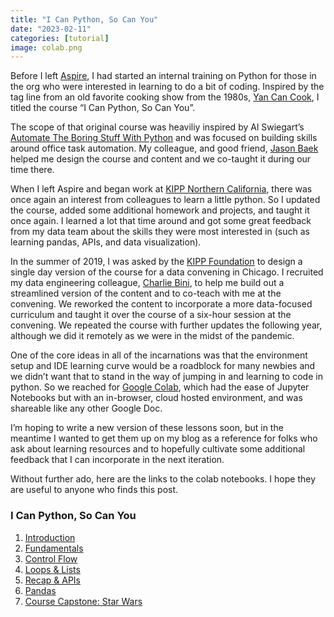 ```yaml
---
title: "I Can Python, So Can You"
date: "2023-02-11"
categories: [tutorial]
image: colab.png
---
```


Before I left [Aspire](https://aspirepublicschools.org/), I had started an internal training on Python for those in the org who were interested in
learning to do a bit of coding. Inspired by the tag line from an old favorite cooking show from the 1980s, [Yan Can Cook](https://yancancook.com/home/), I titled the course "I Can Python, So Can You". 

The scope of that original course was heaviliy inspired by Al Swiegart's [Automate The Boring Stuff With Python](https://automatetheboringstuff.com/) and was focused on building skills around office task automation. My colleague, and good friend, [Jason Baek](https://github.com/jbaek) helped me design the course and content and we co-taught it during our time there. 

When I left Aspire and began work at [KIPP Northern California](https://kippnorcal.org/), there was once again an interest from colleagues to learn a little python. So I updated the course, added some additional homework and projects, and taught it once again. I learned a lot that time around and got some great feedback from my data team about the skills they were most interested in (such as learning pandas, APIs, and data visualization). 

In the summer of 2019, I was asked by the [KIPP Foundation](https://www.kipp.org/) to design a single day version of the course for a data convening in Chicago. I recruited my data engineering colleague, [Charlie Bini](https://github.com/cbini), to help me build out a streamlined version of the content and to co-teach with me at the convening. We reworked the content to incorporate a more data-focused curriculum and taught it over the course of a six-hour session at the convening. We repeated the course with further updates the following year, although we did it remotely as we were in the midst of the pandemic. 

One of the core ideas in all of the incarnations was that the environment setup and IDE learning curve would be a roadblock for many newbies and we didn't want that to stand in the way of jumping in and learning to code in python. 
So we reached for [Google Colab](https://research.google.com/colaboratory/faq.html), which had the ease of Jupyter Notebooks but with an in-browser, cloud hosted environment, and was shareable like any other Google Doc. 

I'm hoping to write a new version of these lessons soon, but in the meantime I wanted to get them up on my blog as a reference for folks who ask about learning resources and to hopefully cultivate some additional feedback that I can incorporate in the next iteration. 

Without further ado, here are the links to the colab notebooks. I hope they are useful to anyone who finds this post. 

### I Can Python, So Can You

1. [Introduction](https://colab.research.google.com/drive/1Cq-by_cx8-PEgsq-c-Zfl6KWB-qTXh7_#forceEdit=true&sandboxMode=true)
2. [Fundamentals](https://colab.research.google.com/drive/1Kdzs3ICGnJ6dAIQsZX4zlQi8p8MgdkyT#forceEdit=true&sandboxMode=true)
3. [Control Flow](https://colab.research.google.com/drive/14AXeyRSddc80XnBM7qMxFgo1KfNyoYI3#forceEdit=true&sandboxMode=true)
4. [Loops & Lists](https://colab.research.google.com/drive/1R0kFjjJXFxhkuVMfedLrv7fX2YMLKlTU#forceEdit=true&sandboxMode=true)
5. [Recap & APIs](https://colab.research.google.com/drive/10_PwrV0VYnRG8QoggQv3La_bhHhMZfAx#forceEdit=true&sandboxMode=true)
6. [Pandas](https://colab.research.google.com/drive/1F1gzo0Vr2tGKhXC34Il4kAY6g8FUKY9c#forceEdit=true&sandboxMode=true)
7. [Course Capstone: Star Wars](https://colab.research.google.com/drive/11IsQ4gzLh6XdD5L59iicY97uI-wolacw#forceEdit=true&sandboxMode=true)

